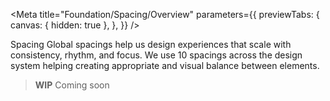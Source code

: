 
<Meta
  title="Foundation/Spacing/Overview"
  parameters={{
    previewTabs: {
      canvas: { hidden: true },
    },
  }}
/>

<bal-doc-banner subtitle="Foundation" color="yellow">
  Spacing
</bal-doc-banner>

<bal-doc-lead>
  Global spacings help us design experiences that scale with consistency, rhythm, and focus. We use 10 spacings across
  the design system helping creating appropriate and visual balance between elements.
</bal-doc-lead>

> **WIP** Coming soon

<bal-doc-github link="/stories/foundation/spacing/00-overview.stories.mdx"></bal-doc-github>
